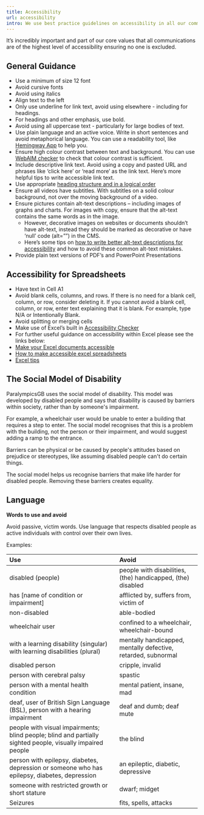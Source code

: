 ```yaml
---
title: Accessibility
url: accessibility
intro: We use best practice guidelines on accessibility in all our communications and documents. 
---
```


It’s incredibly important and part of our core values that all communications are of the highest level of accessibility ensuring no one is excluded.

## General Guidance

- Use a minimum of size 12 font
- Avoid cursive fonts
- Avoid using italics
- Align text to the left
- Only use underline for link text, avoid using elsewhere - including for headings.
- For headings and other emphasis, use bold.
- Avoid using all uppercase text - particularly for large bodies of text.
- Use plain language and an active voice. Write in short sentences and avoid metaphorical language. You can use a readability tool, like [Hemingway App](https://hemingwayapp.com/) to help you.
- Ensure high colour contrast between text and background. You can use [WebAIM checker](https://webaim.org/resources/contrastchecker/) to check that colour contrast is sufficient.
- Include descriptive link text. Avoid using a copy and pasted URL and phrases like ‘click here’ or ‘read more’ as the link text. Here’s more helpful tips to write accessible link text.
- Use appropriate [heading structure and in a logical order](https://business.scope.org.uk/article/how-to-heading-structure-accessibility)
- Ensure all videos have subtitles. With subtitles on a solid colour background, not over the moving background of a video.
- Ensure pictures contain alt-text descriptions – including images of graphs and charts. For images with copy, ensure that the alt-text contains the same words as in the image.
    - However, decorative images on websites or documents shouldn’t have alt-text, instead they should be marked as decorative or have ‘null’ code (alt=””) in the CMS.
    - Here’s some tips on [how to write better alt-text descriptions for accessibility](https://business.scope.org.uk/article/how-to-write-better-alt-text-descriptions-for-accessibility) and how to avoid these common alt-text mistakes.
- Provide plain text versions of PDF’s and PowerPoint Presentations


## Accessibility for Spreadsheets

- Have text in Cell A1
- Avoid blank cells, columns, and rows. If there is no need for a blank cell, column, or row, consider deleting it. If you cannot avoid a blank cell, column, or row, enter text explaining that it is blank. For example, type N/A or Intentionally Blank.
- Avoid splitting or merging cells
- Make use of Excel’s built in [Accessibility Checker](https://support.microsoft.com/en-us/office/improve-accessibility-with-the-accessibility-checker-a16f6de0-2f39-4a2b-8bd8-5ad801426c7f#PickTab=Windows)
- For further useful guidance on accessibility within Excel please see the links below:
- [Make your Excel documents accessible](https://support.microsoft.com/en-us/office/make-your-excel-documents-accessible-to-people-with-disabilities-6cc05fc5-1314-48b5-8eb3-683e49b3e593)
- [How to make accessible excel spreadsheets](https://www.gov.wales/how-create-accessible-excel-spreadsheets)
- [Excel tips](https://accessibility.psu.edu/microsoftoffice/excel/)





## The Social Model of Disability

ParalympicsGB uses the social model of disability. This model was developed by disabled people and says that disability is caused by barriers within society, rather than by someone's impairment.

For example, a wheelchair user would be unable to enter a building that requires a step to enter. The social model recognises that this is a problem with the building, not the person or their impairment, and would suggest adding a ramp to the entrance.

Barriers can be physical or be caused by people's attitudes based on prejudice or stereotypes, like assuming disabled people can't do certain things.

The social model helps us recognise barriers that make life harder for disabled people. Removing these barriers creates equality.


## Language

**Words to use and avoid**

Avoid passive, victim words. Use language that respects disabled people as active individuals with control over their own lives. 

Examples:

<div class="do-not-table">

| Use      | Avoid      |
| :---     |    :---    |
| disabled (people)     | people with disabilities, (the) handicapped, (the) disabled       |
| has [name of condition or impairment]   | afflicted by, suffers from, victim of        |
| non-disabled | able-bodied |
| wheelchair user | confined to a wheelchair, wheelchair-bound |
| with a learning disability (singular) with learning disabilities (plural) | mentally handicapped, mentally defective, retarded, subnormal |
| disabled person | cripple, invalid |
| person with cerebral palsy | spastic |
| person with a mental health condition | mental patient, insane, mad |
| deaf, user of British Sign Language (BSL), person with a hearing impairment | deaf and dumb; deaf mute |
| people with visual impairments; blind people; blind and partially sighted people, visually impaired people | the blind |
| person with epilepsy, diabetes, depression or someone who has epilepsy, diabetes, depression | an epileptic, diabetic, depressive |
| someone with restricted growth or short stature | dwarf; midget |
| Seizures | fits, spells, attacks |

</div>